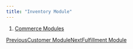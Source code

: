 ```yaml
---
title: "Inventory Module"
---
```


1. [Commerce Modules](/maginium/commerce-modules)

[PreviousCustomer Module](/maginium/commerce-modules/customer-module)[NextFulfillment Module](/maginium/commerce-modules/fulfillment-module)
